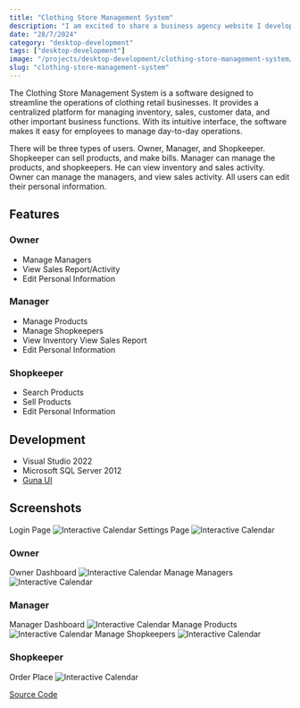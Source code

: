 ```yaml
---
title: "Clothing Store Management System"
description: "I am excited to share a business agency website I developed on WordPress by Avizit Roy (avizitRX)"
date: "28/7/2024"
category: "desktop-development"
tags: ["desktop-development"]
image: "/projects/desktop-development/clothing-store-management-system/Clothing-Store-Management-System-Developed-by-avizitRX.webp"
slug: "clothing-store-management-system"
---
```


The Clothing Store Management System is a software designed to streamline the operations of clothing retail businesses. It provides a centralized platform for managing inventory, sales, customer data, and other important business functions. With its intuitive interface, the software makes it easy for employees to manage day-to-day operations.

There will be three types of users. Owner, Manager, and Shopkeeper. Shopkeeper can sell products, and make bills. Manager can manage the products, and shopkeepers. He can view inventory and sales activity. Owner can manage the managers, and view sales activity. All users can edit their personal information.

## Features

### Owner

- Manage Managers
- View Sales Report/Activity
- Edit Personal Information

### Manager

- Manage Products
- Manage Shopkeepers
- View Inventory View Sales Report
- Edit Personal Information

### Shopkeeper

- Search Products
- Sell Products
- Edit Personal Information

## Development

- Visual Studio 2022
- Microsoft SQL Server 2012
- [Guna UI](https://gunaui.com/)

## Screenshots

Login Page
![Interactive Calendar](/projects/desktop-development/clothing-store-management-system/Clothing-Store-Management-System-Developed-by-avizitRX.webp)
Settings Page
![Interactive Calendar](/projects/desktop-development/clothing-store-management-system/Settings.png)

### Owner

Owner Dashboard
![Interactive Calendar](/projects/desktop-development/clothing-store-management-system/Owner-Dashboard.png)
Manage Managers
![Interactive Calendar](/projects/desktop-development/clothing-store-management-system/Manage-Managers.png)

### Manager

Manager Dashboard
![Interactive Calendar](/projects/desktop-development/clothing-store-management-system/Manager-Dashboard.png)
Manage Products
![Interactive Calendar](/projects/desktop-development/clothing-store-management-system/Manage-Products.png)
Manage Shopkeepers
![Interactive Calendar](/projects/desktop-development/clothing-store-management-system/Manage-Shopkeepers.png)

### Shopkeeper

Order Place
![Interactive Calendar](/projects/desktop-development/clothing-store-management-system/Order-Place.png)

[Source Code](https://github.com/avizitRX/Clothing-Store-Management-System)
